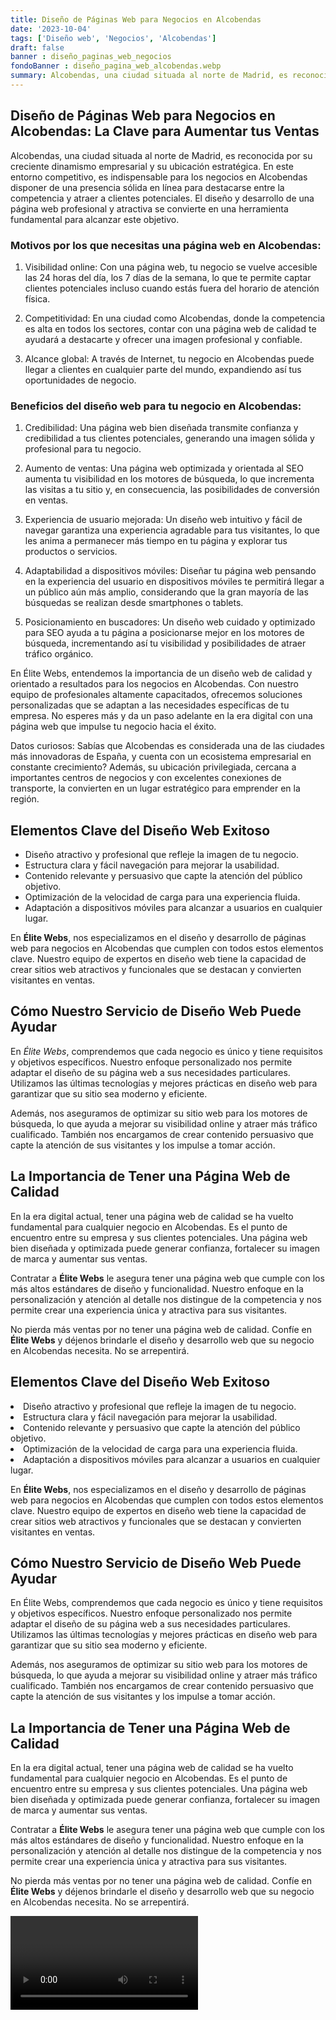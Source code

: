 ```yaml
---
title: Diseño de Páginas Web para Negocios en Alcobendas
date: '2023-10-04'
tags: ['Diseño web', 'Negocios', 'Alcobendas']
draft: false
banner : diseño_paginas_web_negocios
fondoBanner : diseño_pagina_web_alcobendas.webp
summary: Alcobendas, una ciudad situada al norte de Madrid, es reconocida por su creciente dinamismo empresarial y su ubicación estratégica. En este entorno competitivo, es indispensable para los negocios en Alcobendas disponer de una presencia sólida en línea para destacarse entre la competencia y atraer a clientes potenciales. El diseño y desarrollo de una página web profesional y atractiva se convierte en una herramienta fundamental para alcanzar este objetivo.
---
```


## Diseño de Páginas Web para Negocios en Alcobendas: La Clave para Aumentar tus Ventas

Alcobendas, una ciudad situada al norte de Madrid, es reconocida por su creciente dinamismo empresarial y su ubicación estratégica. En este entorno competitivo, es indispensable para los negocios en Alcobendas disponer de una presencia sólida en línea para destacarse entre la competencia y atraer a clientes potenciales. El diseño y desarrollo de una página web profesional y atractiva se convierte en una herramienta fundamental para alcanzar este objetivo.

### Motivos por los que necesitas una página web en Alcobendas:

1. Visibilidad online: Con una página web, tu negocio se vuelve accesible las 24 horas del día, los 7 días de la semana, lo que te permite captar clientes potenciales incluso cuando estás fuera del horario de atención física.

2. Competitividad: En una ciudad como Alcobendas, donde la competencia es alta en todos los sectores, contar con una página web de calidad te ayudará a destacarte y ofrecer una imagen profesional y confiable.

3. Alcance global: A través de Internet, tu negocio en Alcobendas puede llegar a clientes en cualquier parte del mundo, expandiendo así tus oportunidades de negocio.

### Beneficios del diseño web para tu negocio en Alcobendas:

1. Credibilidad: Una página web bien diseñada transmite confianza y credibilidad a tus clientes potenciales, generando una imagen sólida y profesional para tu negocio.

2. Aumento de ventas: Una página web optimizada y orientada al SEO aumenta tu visibilidad en los motores de búsqueda, lo que incrementa las visitas a tu sitio y, en consecuencia, las posibilidades de conversión en ventas.

3. Experiencia de usuario mejorada: Un diseño web intuitivo y fácil de navegar garantiza una experiencia agradable para tus visitantes, lo que les anima a permanecer más tiempo en tu página y explorar tus productos o servicios.

4. Adaptabilidad a dispositivos móviles: Diseñar tu página web pensando en la experiencia del usuario en dispositivos móviles te permitirá llegar a un público aún más amplio, considerando que la gran mayoría de las búsquedas se realizan desde smartphones o tablets.

5. Posicionamiento en buscadores: Un diseño web cuidado y optimizado para SEO ayuda a tu página a posicionarse mejor en los motores de búsqueda, incrementando así tu visibilidad y posibilidades de atraer tráfico orgánico.

En Élite Webs, entendemos la importancia de un diseño web de calidad y orientado a resultados para los negocios en Alcobendas. Con nuestro equipo de profesionales altamente capacitados, ofrecemos soluciones personalizadas que se adaptan a las necesidades específicas de tu empresa. No esperes más y da un paso adelante en la era digital con una página web que impulse tu negocio hacia el éxito.

Datos curiosos: Sabías que Alcobendas es considerada una de las ciudades más innovadoras de España, y cuenta con un ecosistema empresarial en constante crecimiento? Además, su ubicación privilegiada, cercana a importantes centros de negocios y con excelentes conexiones de transporte, la convierten en un lugar estratégico para emprender en la región.

<GifSeo />

<Cta />

## Elementos Clave del Diseño Web Exitoso

- Diseño atractivo y profesional que refleje la imagen de tu negocio.
- Estructura clara y fácil navegación para mejorar la usabilidad.
- Contenido relevante y persuasivo que capte la atención del público objetivo.
- Optimización de la velocidad de carga para una experiencia fluida.
- Adaptación a dispositivos móviles para alcanzar a usuarios en cualquier lugar.

En **Élite Webs**, nos especializamos en el diseño y desarrollo de páginas web para negocios en Alcobendas que cumplen con todos estos elementos clave. Nuestro equipo de expertos en diseño web tiene la capacidad de crear sitios web atractivos y funcionales que se destacan y convierten visitantes en ventas.

## Cómo Nuestro Servicio de Diseño Web Puede Ayudar

En *Élite Webs*, comprendemos que cada negocio es único y tiene requisitos y objetivos específicos. Nuestro enfoque personalizado nos permite adaptar el diseño de su página web a sus necesidades particulares. Utilizamos las últimas tecnologías y mejores prácticas en diseño web para garantizar que su sitio sea moderno y eficiente.

Además, nos aseguramos de optimizar su sitio web para los motores de búsqueda, lo que ayuda a mejorar su visibilidad online y atraer más tráfico cualificado. También nos encargamos de crear contenido persuasivo que capte la atención de sus visitantes y los impulse a tomar acción.

## La Importancia de Tener una Página Web de Calidad

En la era digital actual, tener una página web de calidad se ha vuelto fundamental para cualquier negocio en Alcobendas. Es el punto de encuentro entre su empresa y sus clientes potenciales. Una página web bien diseñada y optimizada puede generar confianza, fortalecer su imagen de marca y aumentar sus ventas.

Contratar a **Élite Webs** le asegura tener una página web que cumple con los más altos estándares de diseño y funcionalidad. Nuestro enfoque en la personalización y atención al detalle nos distingue de la competencia y nos permite crear una experiencia única y atractiva para sus visitantes.

No pierda más ventas por no tener una página web de calidad. Confíe en **Élite Webs** y déjenos brindarle el diseño y desarrollo web que su negocio en Alcobendas necesita. No se arrepentirá.

<h2>Elementos Clave del Diseño Web Exitoso</h2>


<li>Diseño atractivo y profesional que refleje la imagen de tu negocio.</li>
<li>Estructura clara y fácil navegación para mejorar la usabilidad.</li>
<li>Contenido relevante y persuasivo que capte la atención del público objetivo.</li>
<li>Optimización de la velocidad de carga para una experiencia fluida.</li>
<li>Adaptación a dispositivos móviles para alcanzar a usuarios en cualquier lugar.</li>


<p>En <strong>Élite Webs</strong>, nos especializamos en el diseño y desarrollo de páginas web para negocios en Alcobendas que cumplen con todos estos elementos clave. Nuestro equipo de expertos en diseño web tiene la capacidad de crear sitios web atractivos y funcionales que se destacan y convierten visitantes en ventas.</p>

<h2>Cómo Nuestro Servicio de Diseño Web Puede Ayudar</h2>

<p>En Élite Webs, comprendemos que cada negocio es único y tiene requisitos y objetivos específicos. Nuestro enfoque personalizado nos permite adaptar el diseño de su página web a sus necesidades particulares. Utilizamos las últimas tecnologías y mejores prácticas en diseño web para garantizar que su sitio sea moderno y eficiente.</p>

<p>Además, nos aseguramos de optimizar su sitio web para los motores de búsqueda, lo que ayuda a mejorar su visibilidad online y atraer más tráfico cualificado. También nos encargamos de crear contenido persuasivo que capte la atención de sus visitantes y los impulse a tomar acción.</p>

<h2>La Importancia de Tener una Página Web de Calidad</h2>

<p>En la era digital actual, tener una página web de calidad se ha vuelto fundamental para cualquier negocio en Alcobendas. Es el punto de encuentro entre su empresa y sus clientes potenciales. Una página web bien diseñada y optimizada puede generar confianza, fortalecer su imagen de marca y aumentar sus ventas.</p>

<p>Contratar a <strong>Élite Webs</strong> le asegura tener una página web que cumple con los más altos estándares de diseño y funcionalidad. Nuestro enfoque en la personalización y atención al detalle nos distingue de la competencia y nos permite crear una experiencia única y atractiva para sus visitantes.</p>

<p>No pierda más ventas por no tener una página web de calidad. Confíe en <strong>Élite Webs</strong> y déjenos brindarle el diseño y desarrollo web que su negocio en Alcobendas necesita. No se arrepentirá.</p>

<Video />

<CtaBot job='Negocios' city='Alcobendas'/>

<Gmaps query='Alcobendas+españa+maps' />